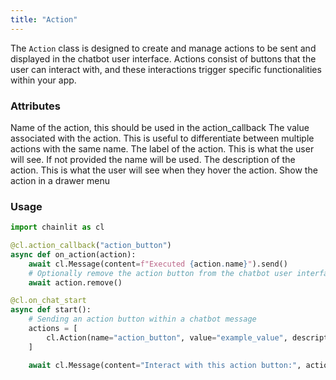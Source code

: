 ```yaml
---
title: "Action"
---
```


The `Action` class is designed to create and manage actions to be sent and displayed in the chatbot user interface. Actions consist of buttons that the user can interact with, and these interactions trigger specific functionalities within your app.

### Attributes

<ParamField path="name" type="str">
  Name of the action, this should be used in the action_callback
</ParamField>

<ParamField path="value" type="str">
  The value associated with the action. This is useful to differentiate between
  multiple actions with the same name.
</ParamField>

<ParamField path="label" type="str" optional>
  The label of the action. This is what the user will see. If not provided the
  name will be used.
</ParamField>

<ParamField path="description" type="str" optional>
  The description of the action. This is what the user will see when they hover
  the action.
</ParamField>

<ParamField path="collapsed" type="bool" optional>
  Show the action in a drawer menu
</ParamField>

### Usage

```python Code Example
import chainlit as cl

@cl.action_callback("action_button")
async def on_action(action):
    await cl.Message(content=f"Executed {action.name}").send()
    # Optionally remove the action button from the chatbot user interface
    await action.remove()

@cl.on_chat_start
async def start():
    # Sending an action button within a chatbot message
    actions = [
        cl.Action(name="action_button", value="example_value", description="Click me!")
    ]

    await cl.Message(content="Interact with this action button:", actions=actions).send()
```
